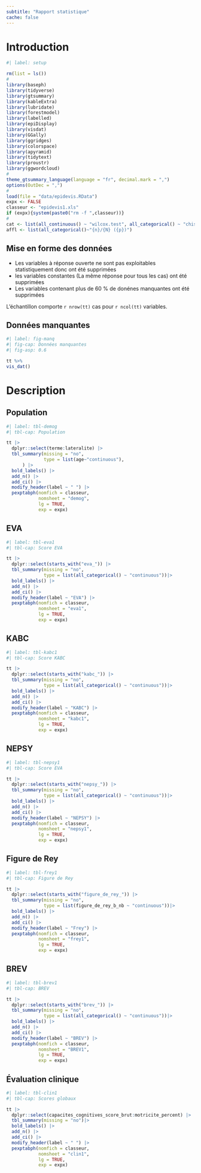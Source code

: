 ```yaml
---
subtitle: "Rapport statistique"
cache: false
---
```


# Introduction


```r
#| label: setup

rm(list = ls())
#
library(baseph)
library(tidyverse)
library(gtsummary)
library(kableExtra)
library(lubridate)
library(forestmodel)
library(labelled)
library(epiDisplay)
library(visdat)
library(GGally)
library(ggridges)
library(colorspace)
library(apyramid)
library(tidytext)
library(proustr)
library(ggwordcloud)
#
theme_gtsummary_language(language = "fr", decimal.mark = ",")
options(OutDec = ",")
#
load(file = "data/epidevis.RData")
expx <- FALSE
classeur <- "epidevis1.xls"
if (expx){system(paste0("rm -f ",classeur))}
#
cat <- list(all_continuous() ~ "wilcox.test", all_categorical() ~ "chisq.test")
affl <- list(all_categorical()~"{n}/{N} ({p})")
```



## Mise en forme des données

- Les variables à réponse ouverte ne sont pas exploitables statistiquement donc ont été supprimées
- les variables constantes (La même réponse pour tous les cas) ont été supprimées
- Les variables contenant plus de 60 % de donénes manquantes ont été supprimées

L'échantillon comporte `r nrow(tt)` cas pour `r ncol(tt)` variables.

## Données manquantes

```r
#| label: fig-manq
#| fig-cap: Données manquantes 
#| fig-asp: 0.6

tt %>%
vis_dat()
```


# Description

## Population


```r
#| label: tbl-demog
#| tbl-cap: Population

tt |> 
  dplyr::select(terme:lateralite) |>
  tbl_summary(missing = "no", 
              type = list(age~"continuous"),
      ) |>
  bold_labels() |>
  add_n() |>
  add_ci() |>
  modify_header(label ~ " ") |>
  pexptabph(nomfich = classeur,
            nomsheet = "demog",
            lg = TRUE,
            exp = expx)
```

\newpage
## EVA

```r
#| label: tbl-eva1
#| tbl-cap: Score EVA

tt |> 
  dplyr::select(starts_with("eva_")) |>
  tbl_summary(missing = "no",
              type = list(all_categorical() ~ "continuous"))|>
  bold_labels() |>
  add_n() |>
  add_ci() |>
  modify_header(label ~ "EVA") |>
  pexptabph(nomfich = classeur,
            nomsheet = "eva1",
            lg = TRUE,
            exp = expx)
```

## KABC

```r
#| label: tbl-kabc1
#| tbl-cap: Score KABC

tt |> 
  dplyr::select(starts_with("kabc_")) |>
  tbl_summary(missing = "no",
              type = list(all_categorical() ~ "continuous"))|>
  bold_labels() |>
  add_n() |>
  add_ci() |>
  modify_header(label ~ "KABC") |>
  pexptabph(nomfich = classeur,
            nomsheet = "kabc1",
            lg = TRUE,
            exp = expx)
```
\newpage
## NEPSY

```r
#| label: tbl-nepsy1
#| tbl-cap: Score EVA

tt |> 
  dplyr::select(starts_with("nepsy_")) |>
  tbl_summary(missing = "no",
              type = list(all_categorical() ~ "continuous"))|>
  bold_labels() |>
  add_n() |>
  add_ci() |>
  modify_header(label ~ "NEPSY") |>
  pexptabph(nomfich = classeur,
            nomsheet = "nepsy1",
            lg = TRUE,
            exp = expx)
```

## Figure de Rey

```r
#| label: tbl-frey1
#| tbl-cap: Figure de Rey

tt |> 
  dplyr::select(starts_with("figure_de_rey_")) |>
  tbl_summary(missing = "no",
              type = list(figure_de_rey_b_nb ~ "continuous"))|>
  bold_labels() |>
  add_n() |>
  add_ci() |>
  modify_header(label ~ "Frey") |>
  pexptabph(nomfich = classeur,
            nomsheet = "frey1",
            lg = TRUE,
            exp = expx)
```

\newpage
## BREV

```r
#| label: tbl-brev1
#| tbl-cap: BREV

tt |> 
  dplyr::select(starts_with("brev_")) |>
  tbl_summary(missing = "no",
              type = list(all_categorical() ~ "continuous"))|>
  bold_labels() |>
  add_n() |>
  add_ci() |>
  modify_header(label ~ "BREV") |>
  pexptabph(nomfich = classeur,
            nomsheet = "BREV1",
            lg = TRUE,
            exp = expx)
```

\newpage
## Évaluation clinique

```r
#| label: tbl-clin1
#| tbl-cap: Scores globaux

tt |> 
  dplyr::select(capacites_cognitives_score_brut:motricite_percent) |>
  tbl_summary(missing = "no")|>
  bold_labels() |>
  add_n() |>
  add_ci() |>
  modify_header(label ~ " ") |>
  pexptabph(nomfich = classeur,
            nomsheet = "clin1",
            lg = TRUE,
            exp = expx)
```
